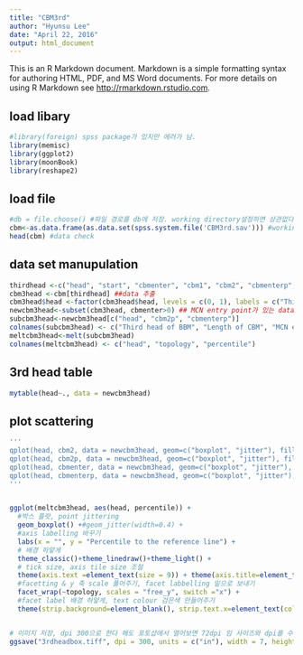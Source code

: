 ```yaml
---
title: "CBM3rd"
author: "Hyunsu Lee"
date: "April 22, 2016"
output: html_document
---
```


This is an R Markdown document. Markdown is a simple formatting syntax for authoring HTML, PDF, and MS Word documents. For more details on using R Markdown see <http://rmarkdown.rstudio.com>.

## load libary
```r
#library(foreign) spss package가 있지만 에러가 남.
library(memisc)
library(ggplot2)
library(moonBook)
library(reshape2)
```

## load file
```r
#db = file.choose() #파일 경로를 db에 저장. working directory설정하면 상관없다.
cbm<-as.data.frame(as.data.set(spss.system.file('CBM3rd.sav'))) #working directory에 있는 파일 바로 불러 cbm에 저장
head(cbm) #data check
```

## data set manupulation
```r
thirdhead <-c("head", "start", "cbmenter", "cbm1", "cbm2", "cbmenterp", "cbmoutp", "cbm1p", "cbm2p", "mcn") ##추출용 data column지정
cbm3head <-cbm[thirdhead] ##data 추출
cbm3head$head <-factor(cbm3head$head, levels = c(0, 1), labels = c("Third head -", "Third head +")) ## 3rd 유무 표시, 범주화
newcbm3head<-subset(cbm3head, cbmenter>0) ## MCN entry point가 있는 data만 추출
subcbm3head<-newcbm3head[c("head", "cbm2p", "cbmenterp")]
colnames(subcbm3head) <- c("Third head of BBM", "Length of CBM", "MCN entry")
meltcbm3head<-melt(subcbm3head)
colnames(meltcbm3head) <- c("head", "topology", "percentile")
```

## 3rd head table
```r
mytable(head~., data = newcbm3head)
```

## plot scattering
```r

'''
qplot(head, cbm2, data = newcbm3head, geom=c("boxplot", "jitter"), fill = head, xlab = "3rd head existence", ylab = "Tolal length of CBM(mm)")
qplot(head, cbm2p, data = newcbm3head, geom=c("boxplot", "jitter"), fill = head, xlab = "3rd head existence", ylab = "Length of CBM(%)")
qplot(head, cbmenter, data = newcbm3head, geom=c("boxplot", "jitter"), fill = head, xlab = "3rd head existence", ylab = "MCN entry point(mm)")
qplot(head, cbmenterp, data = newcbm3head, geom=c("boxplot", "jitter"), fill = head, xlab = "3rd head existence", ylab = "MCN entry point(%)")
'''


ggplot(meltcbm3head, aes(head, percentile)) +
  #박스 플랏, point jittering
  geom_boxplot() +#geom_jitter(width=0.4) + 
  #axis labelling 바꾸기
  labs(x = "", y = "Percentile to the reference line") + 
  # 배경 하얗게
  theme_classic()+theme_linedraw()+theme_light() + 
  # tick size, axis tile size 조절
  theme(axis.text =element_text(size = 9)) + theme(axis.title=element_text(size=11)) +
  #facetting & y 축 scale 풀어주기, facet labbelling 밑으로 보내기
  facet_wrap(~topology, scales = "free_y", switch ="x") + 
  #facet label 배경 하얗게, text colour 검은색 만들어주기
  theme(strip.background=element_blank(), strip.text.x=element_text(colour = "black", size=11))


# 이미지 저장, dpi 300으로 한다 해도 포토샵에서 열어보면 72dpi 임 사이즈와 dpi를 수정 해줄것.
ggsave("3rdheadbox.tiff", dpi = 300, units = c("in"), width = 7, height = 5)
```


